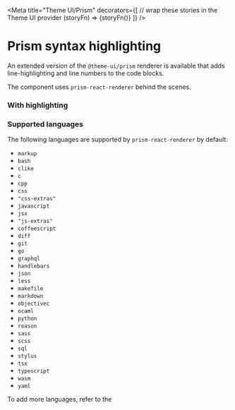 


<Meta
  title="Theme UI/Prism"
  decorators={[
    // wrap these stories in the Theme UI provider
    (storyFn) => <ThemeUIRenderer theme={theme}>{storyFn()}</ThemeUIRenderer>
  ]}
/>

# Prism syntax highlighting

An extended version of the `@theme-ui/prism` renderer is available that adds line-highlighting and line numbers to the code blocks.

The component uses `prism-react-renderer` behind the scenes.

<Preview>
  <Story name="jsx">
    <MDXCodeJSX/>
  </Story>
</Preview>

### With highlighting

<Preview>
  <Story name="with highlight">
    <MDXCodeWithHighlight/>
  </Story>
</Preview>

### Supported languages

The following languages are supported by `prism-react-renderer` by default:

- `markup`
- `bash`
- `clike`
- `c`
- `cpp`
- `css`
- `"css-extras"`
- `javascript`
- `jsx`
- `"js-extras"`
- `coffeescript`
- `diff`
- `git`
- `go`
- `graphql`
- `handlebars`
- `json`
- `less`
- `makefile`
- `markdown`
- `objectivec`
- `ocaml`
- `python`
- `reason`
- `sass`
- `scss`
- `sql`
- `stylus`
- `tsx`
- `typescript`
- `wasm`
- `yaml`

To add more languages, refer to the <ExternalLibraryLink title="prism-react-renderer FAQ" href="https://github.com/FormidableLabs/prism-react-renderer#faq"/>

